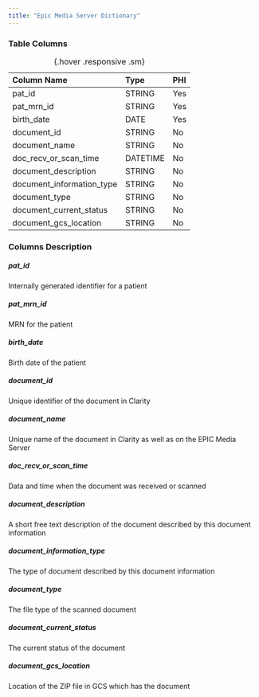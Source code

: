 ```yaml
---
title: "Epic Media Server Dictionary"
---
```



###  Table Columns  

| Column Name              | Type   | PHI  | 
|:-------------------------|:-------|:-----|
| pat_id         | STRING | Yes  | 
| pat_mrn_id  | STRING | Yes   | 
| birth_date   | DATE | Yes   |
| document_id                | STRING  | No  | 
| document_name | STRING | No   | 
| doc_recv_or_scan_time  | DATETIME | No   | 
| document_description     | STRING | No  | 
| document_information_type | STRING | No |
| document_type | STRING | No |
| document_current_status | STRING | No|
| document_gcs_location | STRING | No|

:  {.hover .responsive .sm}

### Columns Description


##### pat_id

Internally generated identifier for a patient

##### pat_mrn_id

MRN for the patient

##### birth_date

Birth date of the patient

##### document_id

Unique identifier of the document in Clarity

##### document_name

Unique name of the document in Clarity as well as on the EPIC Media Server

##### doc_recv_or_scan_time

Data and time when the document was received or scanned

##### document_description

A short free text description of the document described by this document information

##### document_information_type

The type of document described by this document information

##### document_type

The file type of the scanned document

##### document_current_status

The current status of the document

##### document_gcs_location

Location of the ZIP file in GCS which has the document